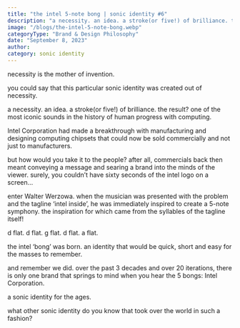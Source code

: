 ```yaml
---
title: "the intel 5-note bong | sonic identity #6"
description: "a necessity. an idea. a stroke(or five!) of brilliance. the result? one of the most iconic sounds in the history of human progress with computing."
image: "/blogs/the-intel-5-note-bong.webp"
categoryType: "Brand & Design Philosophy"
date: "September 8, 2023"
author:
category: sonic identity
---
```


necessity is the mother of invention.

you could say that this particular sonic identity was created out of necessity.

a necessity. an idea. a stroke(or five!) of brilliance. the result? one of the most iconic sounds in the history of human progress with computing.

Intel Corporation had made a breakthrough with manufacturing and designing computing chipsets that could now be sold commercially and not just to manufacturers.

but how would you take it to the people? after all, commercials back then meant conveying a message and searing a brand into the minds of the viewer. surely, you couldn’t have sixty seconds of the intel logo on a screen…

enter Walter Werzowa. when the musician was presented with the problem and the tagline ‘intel inside’, he was immediately inspired to create a 5-note symphony. the inspiration for which came from the syllables of the tagline itself!

d flat. d flat. g flat. d flat. a flat.

the intel ‘bong’ was born. an identity that would be quick, short and easy for the masses to remember.

and remember we did. over the past 3 decades and over 20 iterations, there is only one brand that springs to mind when you hear the 5 bongs: Intel Corporation.

a sonic identity for the ages.

what other sonic identity do you know that took over the world in such a fashion?
